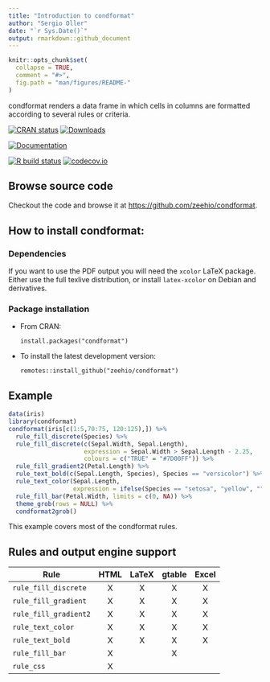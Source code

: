 ```yaml
---
title: "Introduction to condformat"
author: "Sergio Oller"
date: "`r Sys.Date()`"
output: rmarkdown::github_document
---
```


<!-- README.md is generated from README.Rmd. Please edit that file -->

```r
knitr::opts_chunk$set(
  collapse = TRUE,
  comment = "#>",
  fig.path = "man/figures/README-"
)
```

condformat renders a data frame in which
cells in columns are formatted according to several rules or criteria.

  <!-- badges: start -->
  
  [![CRAN status](https://www.r-pkg.org/badges/version/condformat)](https://CRAN.R-project.org/package=condformat)
  [![Downloads](https://cranlogs.r-pkg.org/badges/condformat)](https://cran.r-project.org/package=condformat)

  [![Documentation](https://img.shields.io/badge/documentation-pkgdown-informational)](https://zeehio.github.io/condformat/)

  [![R build status](https://github.com/zeehio/condformat/workflows/R-CMD-check/badge.svg)](https://github.com/zeehio/condformat/actions)
  [![codecov.io](https://codecov.io/github/zeehio/condformat/coverage.svg?branch=main)](https://app.codecov.io/github/zeehio/condformat)
  
  <!-- badges: end -->

## Browse source code

Checkout the code and browse it at
[https://github.com/zeehio/condformat](https://github.com/zeehio/condformat).

## How to install condformat:

### Dependencies

If you want to use the PDF output you will need the `xcolor` LaTeX package.
Either use the full texlive distribution, or install `latex-xcolor` on Debian
and derivatives.

### Package installation

* From CRAN: 

    ```
    install.packages("condformat")
    ```

* To install the latest development version: 

    ```
    remotes::install_github("zeehio/condformat")
    ```

## Example

```r
data(iris)
library(condformat)
condformat(iris[c(1:5,70:75, 120:125),]) %>%
  rule_fill_discrete(Species) %>%
  rule_fill_discrete(c(Sepal.Width, Sepal.Length),
                     expression = Sepal.Width > Sepal.Length - 2.25,
                     colours = c("TRUE" = "#7D00FF")) %>%
  rule_fill_gradient2(Petal.Length) %>%
  rule_text_bold(c(Sepal.Length, Species), Species == "versicolor") %>%
  rule_text_color(Sepal.Length,
                  expression = ifelse(Species == "setosa", "yellow", "")) %>%
  rule_fill_bar(Petal.Width, limits = c(0, NA)) %>%
  theme_grob(rows = NULL) %>%
  condformat2grob()
```

This example covers most of the condformat rules.

## Rules and output engine support


| Rule                      | HTML | LaTeX | gtable | Excel |
| ------------------------ |:-----:|:-----:|:------:|:-----:|
| `rule_fill_discrete`     |   X   |   X   |   X    |   X   |
| `rule_fill_gradient`     |   X   |   X   |   X    |   X   |
| `rule_fill_gradient2`    |   X   |   X   |   X    |   X   |
| `rule_text_color`        |   X   |   X   |   X    |   X   |
| `rule_text_bold`         |   X   |   X   |   X    |   X   |
| `rule_fill_bar`          |   X   |       |   X    |       |
| `rule_css`               |   X   |       |        |       |

